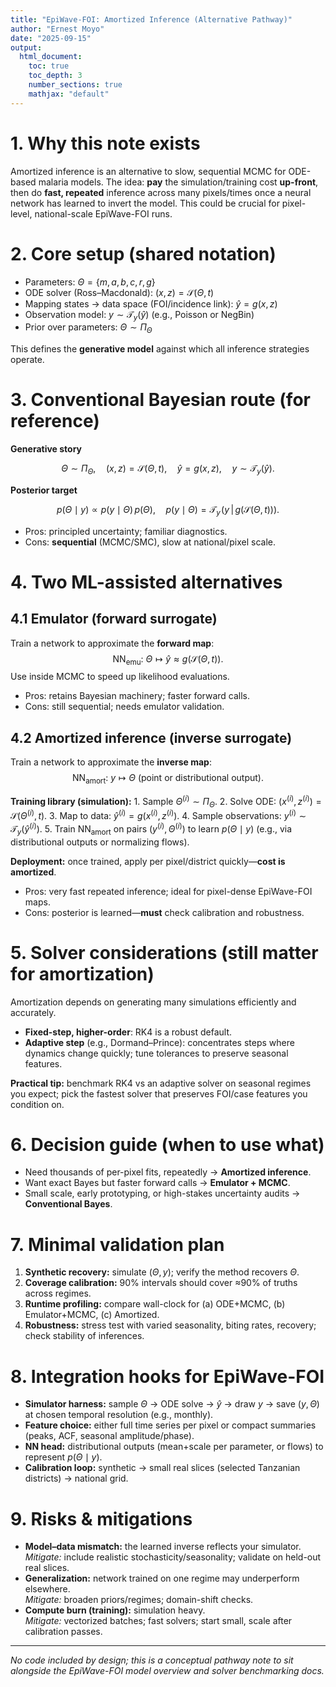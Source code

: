 ```yaml
---
title: "EpiWave-FOI: Amortized Inference (Alternative Pathway)"
author: "Ernest Moyo"
date: "2025-09-15"
output:
  html_document:
    toc: true
    toc_depth: 3
    number_sections: true
    mathjax: "default"
---
```


# 1. Why this note exists

Amortized inference is an alternative to slow, sequential MCMC for ODE-based malaria models. The idea: **pay** the simulation/training cost **up-front**, then do **fast, repeated** inference across many pixels/times once a neural network has learned to invert the model. This could be crucial for pixel-level, national-scale EpiWave-FOI runs.

# 2. Core setup (shared notation)

-   Parameters: $\Theta = \{m, a, b, c, r, g\}$\
-   ODE solver (Ross–Macdonald): $(x,z) = \mathcal{S}(\Theta, t)$\
-   Mapping states → data space (FOI/incidence link): $\hat y = g(x,z)$\
-   Observation model: $y \sim \mathcal{T}_y(\hat y)$ (e.g., Poisson or NegBin)\
-   Prior over parameters: $\Theta \sim \Pi_\Theta$

This defines the **generative model** against which all inference strategies operate.

# 3. Conventional Bayesian route (for reference)

**Generative story**

$$
\Theta \sim \Pi_\Theta,\quad
(x,z)=\mathcal{S}(\Theta,t),\quad
\hat y=g(x,z),\quad
y \sim \mathcal{T}_y(\hat y).
$$

**Posterior target**

$$
p(\Theta \mid y) \propto p(y \mid \Theta)\, p(\Theta), \quad
p(y\mid \Theta) = \mathcal{T}_y\!\big(y \,\big|\, g(\mathcal{S}(\Theta,t))\big).
$$

-   Pros: principled uncertainty; familiar diagnostics.\
-   Cons: **sequential** (MCMC/SMC), slow at national/pixel scale.

# 4. Two ML-assisted alternatives

## 4.1 Emulator (forward surrogate)

Train a network to approximate the **forward map**: $$
\text{NN}_{\text{emu}}:\ \Theta \mapsto \hat y \approx g(\mathcal{S}(\Theta,t)).
$$ Use inside MCMC to speed up likelihood evaluations.

-   Pros: retains Bayesian machinery; faster forward calls.\
-   Cons: still sequential; needs emulator validation.

## 4.2 Amortized inference (inverse surrogate)

Train a network to approximate the **inverse map**: $$
\text{NN}_{\text{amort}}:\ y \mapsto \Theta \ \text{(point or distributional output)}.
$$

**Training library (simulation):** 1. Sample $\Theta^{(i)} \sim \Pi_\Theta$. 2. Solve ODE: $(x^{(i)},z^{(i)})=\mathcal{S}(\Theta^{(i)},t)$. 3. Map to data: $\hat y^{(i)}=g(x^{(i)},z^{(i)})$. 4. Sample observations: $y^{(i)}\sim \mathcal{T}_y(\hat y^{(i)})$. 5. Train $\text{NN}_{\text{amort}}$ on pairs $(y^{(i)},\Theta^{(i)})$ to learn $p(\Theta\mid y)$ (e.g., via distributional outputs or normalizing flows).

**Deployment:** once trained, apply per pixel/district quickly—**cost is amortized**.

-   Pros: very fast repeated inference; ideal for pixel-dense EpiWave-FOI maps.\
-   Cons: posterior is learned—**must** check calibration and robustness.

# 5. Solver considerations (still matter for amortization)

Amortization depends on generating many simulations efficiently and accurately.

-   **Fixed-step, higher-order**: RK4 is a robust default.\
-   **Adaptive step** (e.g., Dormand–Prince): concentrates steps where dynamics change quickly; tune tolerances to preserve seasonal features.

**Practical tip:** benchmark RK4 vs an adaptive solver on seasonal regimes you expect; pick the fastest solver that preserves FOI/case features you condition on.

# 6. Decision guide (when to use what)

-   Need thousands of per-pixel fits, repeatedly → **Amortized inference**.\
-   Want exact Bayes but faster forward calls → **Emulator + MCMC**.\
-   Small scale, early prototyping, or high-stakes uncertainty audits → **Conventional Bayes**.

# 7. Minimal validation plan

1.  **Synthetic recovery:** simulate $(\Theta,y)$; verify the method recovers $\Theta$.\
2.  **Coverage calibration:** 90% intervals should cover ≈90% of truths across regimes.\
3.  **Runtime profiling:** compare wall-clock for (a) ODE+MCMC, (b) Emulator+MCMC, (c) Amortized.\
4.  **Robustness:** stress test with varied seasonality, biting rates, recovery; check stability of inferences.

# 8. Integration hooks for EpiWave-FOI

-   **Simulator harness:** sample $\Theta$ → ODE solve → $\hat y$ → draw $y$ → save $(y,\Theta)$ at chosen temporal resolution (e.g., monthly).\
-   **Feature choice:** either full time series per pixel or compact summaries (peaks, ACF, seasonal amplitude/phase).\
-   **NN head:** distributional outputs (mean+scale per parameter, or flows) to represent $p(\Theta\mid y)$.\
-   **Calibration loop:** synthetic → small real slices (selected Tanzanian districts) → national grid.

# 9. Risks & mitigations

-   **Model–data mismatch:** the learned inverse reflects your simulator.\
    *Mitigate:* include realistic stochasticity/seasonality; validate on held-out real slices.\
-   **Generalization:** network trained on one regime may underperform elsewhere.\
    *Mitigate:* broaden priors/regimes; domain-shift checks.\
-   **Compute burn (training):** simulation heavy.\
    *Mitigate:* vectorized batches; fast solvers; start small, scale after calibration passes.

------------------------------------------------------------------------

*No code included by design; this is a conceptual pathway note to sit alongside the EpiWave-FOI model overview and solver benchmarking docs.*

